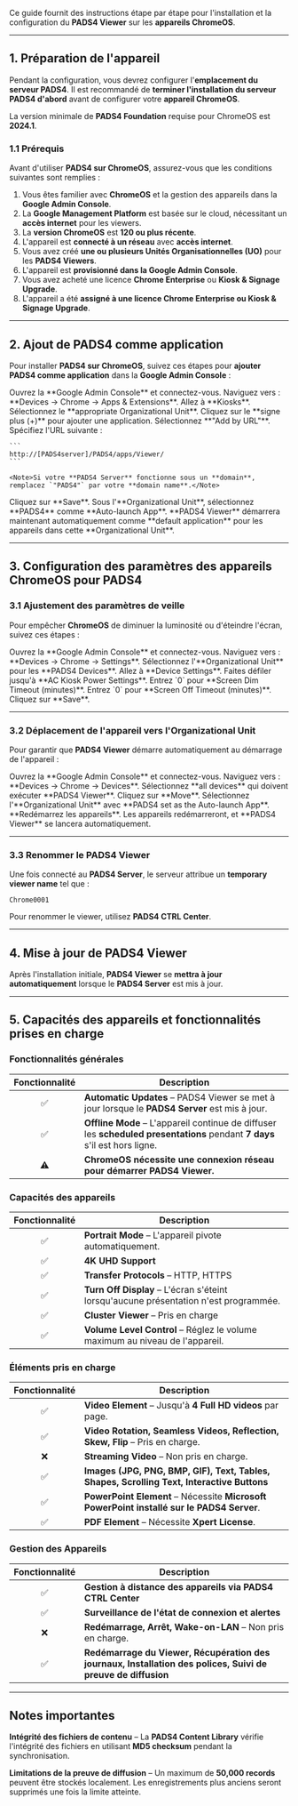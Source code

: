 Ce guide fournit des instructions étape par étape pour l'installation et la configuration du **PADS4 Viewer** sur les **appareils ChromeOS**.

***

## **1. Préparation de l'appareil**

Pendant la configuration, vous devrez configurer l'**emplacement du serveur PADS4**. Il est recommandé de **terminer l'installation du serveur PADS4 d'abord** avant de configurer votre **appareil ChromeOS**.

<Note>La version minimale de **PADS4 Foundation** requise pour ChromeOS est **2024.1**.</Note>

### **1.1 Prérequis**

Avant d'utiliser **PADS4 sur ChromeOS**, assurez-vous que les conditions suivantes sont remplies :

1. Vous êtes familier avec **ChromeOS** et la gestion des appareils dans la **Google Admin Console**.
2. La **Google Management Platform** est basée sur le cloud, nécessitant un **accès internet** pour les viewers.
3. La **version ChromeOS** est **120 ou plus récente**.
4. L'appareil est **connecté à un réseau** avec **accès internet**.
5. Vous avez créé **une ou plusieurs Unités Organisationnelles (UO)** pour les **PADS4 Viewers**.
6. L'appareil est **provisionné dans la Google Admin Console**.
7. Vous avez acheté une licence **Chrome Enterprise** ou **Kiosk & Signage Upgrade**.
8. L'appareil a été **assigné à une licence Chrome Enterprise ou Kiosk & Signage Upgrade**.

***

## **2. Ajout de PADS4 comme application**

Pour installer **PADS4 sur ChromeOS**, suivez ces étapes pour **ajouter PADS4 comme application** dans la **Google Admin Console** :

<Steps>
  <Step title="Étape Une">
    Ouvrez la **Google Admin Console** et connectez-vous.
  </Step>

  <Step title="Étape Deux">
    Naviguez vers : **Devices → Chrome → Apps & Extensions**.
  </Step>

  <Step title="Étape Trois">
    Allez à **Kiosks**.
  </Step>

  <Step title="Étape Quatre">
    Sélectionnez le **appropriate Organizational Unit**.
  </Step>

  <Step title="Étape Cinq">
    Cliquez sur le **signe plus (+)** pour ajouter une application.
  </Step>

  <Step title="Étape Six">
    Sélectionnez **"Add by URL"**.
  </Step>

  <Step title="Étape Sept">
    Spécifiez l'URL suivante :

    ```
    http://[PADS4server]/PADS4/apps/Viewer/  
    ```

    <Note>Si votre **PADS4 Server** fonctionne sous un **domain**, remplacez `"PADS4"` par votre **domain name**.</Note>
  </Step>

  <Step title="Étape Huit">
    Cliquez sur **Save**.
  </Step>

  <Step title="Étape Neuf">
    Sous l'**Organizational Unit**, sélectionnez **PADS4** comme **Auto-launch App**.
  </Step>

  <Step title="Étape Dix">
    **PADS4 Viewer** démarrera maintenant automatiquement comme **default application** pour les appareils dans cette **Organizational Unit**.
  </Step>
</Steps>

***

## **3. Configuration des paramètres des appareils ChromeOS pour PADS4**

### **3.1 Ajustement des paramètres de veille**

Pour empêcher **ChromeOS** de diminuer la luminosité ou d'éteindre l'écran, suivez ces étapes :

<Steps>
  <Step title="Étape Un">
    Ouvrez la **Google Admin Console** et connectez-vous.
  </Step>

  <Step title="Étape Deux">
    Naviguez vers : **Devices → Chrome → Settings**.
  </Step>

  <Step title="Étape Trois">
    Sélectionnez l'**Organizational Unit** pour les **PADS4 Devices**.
  </Step>

  <Step title="Étape Quatre">
    Allez à **Device Settings**.
  </Step>

  <Step title="Étape Cinq">
    Faites défiler jusqu'à **AC Kiosk Power Settings**.
  </Step>

  <Step title="Étape Six">
    Entrez `0` pour **Screen Dim Timeout (minutes)**.
  </Step>

  <Step title="Étape Sept">
    Entrez `0` pour **Screen Off Timeout (minutes)**.
  </Step>

  <Step title="Étape Huit">
    Cliquez sur **Save**.
  </Step>
</Steps>

***

### **3.2 Déplacement de l'appareil vers l'Organizational Unit**

Pour garantir que **PADS4 Viewer** démarre automatiquement au démarrage de l'appareil :

<Steps>
  <Step title="Étape Un">
    Ouvrez la **Google Admin Console** et connectez-vous.
  </Step>

  <Step title="Étape Deux">
    Naviguez vers : **Devices → Chrome → Devices**.
  </Step>

  <Step title="Étape Trois">
    Sélectionnez **all devices** qui doivent exécuter **PADS4 Viewer**.
  </Step>

  <Step title="Étape Quatre">
    Cliquez sur **Move**.
  </Step>

  <Step title="Étape Cinq">
    Sélectionnez l'**Organizational Unit** avec **PADS4 set as the Auto-launch App**.
  </Step>

  <Step title="Étape Six">
    **Redémarrez les appareils**.
  </Step>

  <Step title="Étape Sept">
    Les appareils redémarreront, et **PADS4 Viewer** se lancera automatiquement.
  </Step>
</Steps>

***

### **3.3 Renommer le PADS4 Viewer**

Une fois connecté au **PADS4 Server**, le serveur attribue un **temporary viewer name** tel que :

```
Chrome0001  
```

Pour renommer le viewer, utilisez **PADS4 CTRL Center**.

***

## **4. Mise à jour de PADS4 Viewer**

Après l'installation initiale, **PADS4 Viewer** se **mettra à jour automatiquement** lorsque le **PADS4 Server** est mis à jour.

***

## **5. Capacités des appareils et fonctionnalités prises en charge**

### **Fonctionnalités générales**

| Fonctionnalité | Description                                                                                                                |
| :------------: | -------------------------------------------------------------------------------------------------------------------------- |
|        ✅       | **Automatic Updates** – PADS4 Viewer se met à jour lorsque le **PADS4 Server** est mis à jour.                             |
|        ✅       | **Offline Mode** – L'appareil continue de diffuser les **scheduled presentations** pendant **7 days** s'il est hors ligne. |
|        ⚠       | **ChromeOS nécessite une connexion réseau pour démarrer PADS4 Viewer.**                                                    |

### **Capacités des appareils**

| Fonctionnalité | Description                                                                          |
| :------------: | ------------------------------------------------------------------------------------ |
|        ✅       | **Portrait Mode** – L'appareil pivote automatiquement.                               |
|        ✅       | **4K UHD Support**                                                                   |
|        ✅       | **Transfer Protocols** – HTTP, HTTPS                                                 |
|        ✅       | **Turn Off Display** – L'écran s'éteint lorsqu'aucune présentation n'est programmée. |
|        ✅       | **Cluster Viewer** – Pris en charge                                                  |
|        ✅       | **Volume Level Control** – Réglez le volume maximum au niveau de l'appareil.         |

### **Éléments pris en charge**

| Fonctionnalité | Description                                                                                |
| :------------: | ------------------------------------------------------------------------------------------ |
|        ✅       | **Video Element** – Jusqu'à **4 Full HD videos** par page.                                 |
|        ✅       | **Video Rotation, Seamless Videos, Reflection, Skew, Flip** – Pris en charge.              |
|        ❌       | **Streaming Video** – Non pris en charge.                                                  |
|        ✅       | **Images (JPG, PNG, BMP, GIF), Text, Tables, Shapes, Scrolling Text, Interactive Buttons** |
|        ✅       | **PowerPoint Element** – Nécessite **Microsoft PowerPoint installé sur le PADS4 Server**.  |
|        ✅       | **PDF Element** – Nécessite **Xpert License**.                                             |

### **Gestion des Appareils**

| Fonctionnalité | Description                                                                                                  |
| :------------: | ------------------------------------------------------------------------------------------------------------ |
|        ✅       | **Gestion à distance des appareils via PADS4 CTRL Center**                                                   |
|        ✅       | **Surveillance de l'état de connexion et alertes**                                                           |
|        ❌       | **Redémarrage, Arrêt, Wake-on-LAN** – Non pris en charge.                                                    |
|        ✅       | **Redémarrage du Viewer, Récupération des journaux, Installation des polices, Suivi de preuve de diffusion** |

***

## **Notes importantes**

<Warning> **Intégrité des fichiers de contenu** – La **PADS4 Content Library** vérifie l'intégrité des fichiers en utilisant **MD5 checksum** pendant la synchronisation.</Warning>

<Warning> **Limitations de la preuve de diffusion** – Un maximum de **50,000 records** peuvent être stockés localement. Les enregistrements plus anciens seront supprimés une fois la limite atteinte.</Warning>
